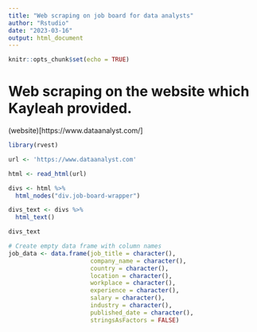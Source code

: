 ```yaml
---
title: "Web scraping on job board for data analysts"
author: "Rstudio"
date: "2023-03-16"
output: html_document
---
```


```r
knitr::opts_chunk$set(echo = TRUE)
```

# Web scraping  on the website which Kayleah provided. 

(website)[https://www.dataanalyst.com/]



```r
library(rvest)

url <- 'https://www.dataanalyst.com'

html <- read_html(url)

divs <- html %>%
  html_nodes("div.job-board-wrapper")

divs_text <- divs %>%
  html_text()

divs_text
```


```r
# Create empty data frame with column names
job_data <- data.frame(job_title = character(),
                       company_name = character(),
                       country = character(),
                       location = character(),
                       workplace = character(),
                       experience = character(),
                       salary = character(),
                       industry = character(),
                       published_date = character(),
                       stringsAsFactors = FALSE)

```

